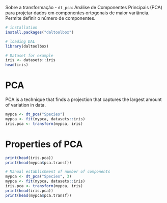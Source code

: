 Sobre a transformação
- `dt_pca`: Análise de Componentes Principais (PCA) para projetar dados em componentes ortogonais de maior variância. Permite definir o número de componentes.

```r
# installation 
install.packages("daltoolbox")

# loading DAL
library(daltoolbox) 
```

```r
# Dataset for example
iris <- datasets::iris
head(iris)
```

# PCA
PCA is a technique that finds a projection that captures the largest amount of variation in data.

```r
mypca <- dt_pca("Species")
mypca <- fit(mypca, datasets::iris)
iris.pca <- transform(mypca, iris)
```

# Properties of PCA

```r
print(head(iris.pca))
print(head(mypca$pca.transf))
```

```r
# Manual establishment of number of components
mypca <- dt_pca("Species", 3)
mypca <- fit(mypca, datasets::iris)
iris.pca <- transform(mypca, iris)
print(head(iris.pca))
print(head(mypca$pca.transf))
```

